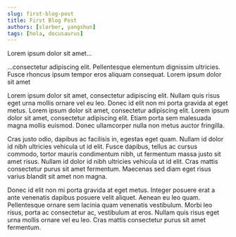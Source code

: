 ```yaml
---
slug: first-blog-post
title: First Blog Post
authors: [slorber, yangshun]
tags: [hola, docusaurus]
---
```


Lorem ipsum dolor sit amet...

<!-- truncate -->

...consectetur adipiscing elit. Pellentesque elementum dignissim ultricies. Fusce rhoncus ipsum tempor eros aliquam consequat. Lorem ipsum dolor sit amet

<Admonition title="asdf" type="tip">
  Lorem ipsum dolor sit amet, consectetur adipiscing elit. Nullam quis risus eget urna mollis ornare vel eu leo. Donec id elit non mi porta gravida at eget metus. Lorem ipsum dolor sit amet, consectetur adipiscing elit. Lorem ipsum dolor sit amet, consectetur adipiscing elit. Etiam porta sem malesuada magna mollis euismod. Donec ullamcorper nulla non metus auctor fringilla.

  Cras justo odio, dapibus ac facilisis in, egestas eget quam. Nullam id dolor id nibh ultricies vehicula ut id elit. Fusce dapibus, tellus ac cursus commodo, tortor mauris condimentum nibh, ut fermentum massa justo sit amet risus. Nullam id dolor id nibh ultricies vehicula ut id elit. Cras mattis consectetur purus sit amet fermentum. Maecenas sed diam eget risus varius blandit sit amet non magna.

  Donec id elit non mi porta gravida at eget metus. Integer posuere erat a ante venenatis dapibus posuere velit aliquet. Aenean eu leo quam. Pellentesque ornare sem lacinia quam venenatis vestibulum. Morbi leo risus, porta ac consectetur ac, vestibulum at eros. Nullam quis risus eget urna mollis ornare vel eu leo. Cras mattis consectetur purus sit amet fermentum.
</Admonition>

